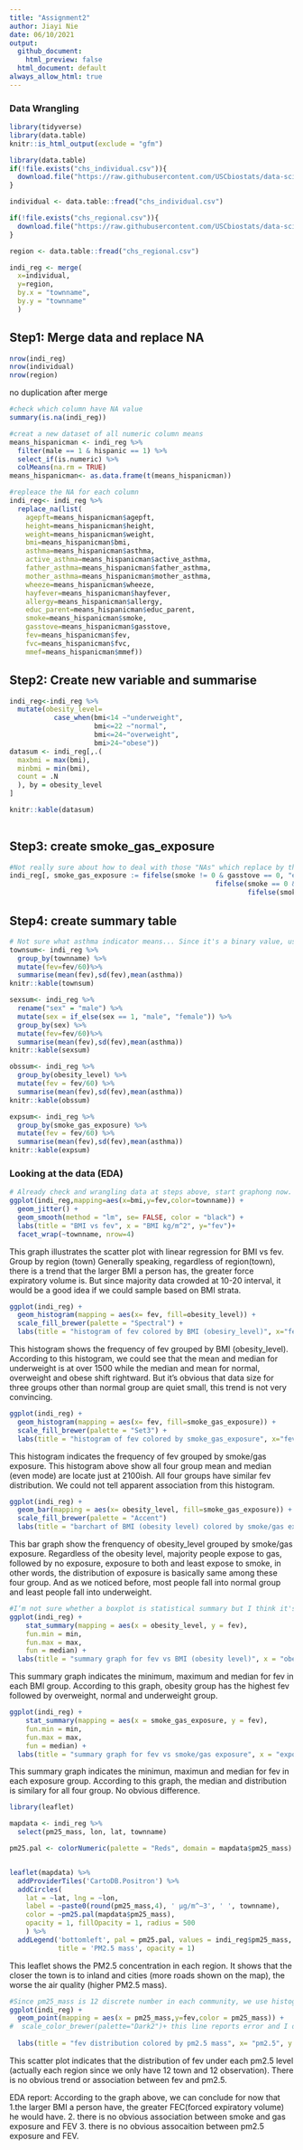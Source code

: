 ```yaml
---
title: "Assignment2"
author: Jiayi Nie
date: 06/10/2021
output:
  github_document:
    html_preview: false
  html_document: default
always_allow_html: true
---
```


### Data Wrangling

```r
library(tidyverse)
library(data.table)
knitr::is_html_output(exclude = "gfm")
```


```r
library(data.table)
if(!file.exists("chs_individual.csv")){
  download.file("https://raw.githubusercontent.com/USCbiostats/data-science-data/master/01_chs/chs_individual.csv", "chs_individual.csv", method="libcurl", timeout = 60)
}

individual <- data.table::fread("chs_individual.csv")

if(!file.exists("chs_regional.csv")){
  download.file("https://raw.githubusercontent.com/USCbiostats/data-science-data/master/01_chs/chs_regional.csv", "chs_regional.csv", method="libcurl", timeout = 60)
}

region <- data.table::fread("chs_regional.csv")

```

```r
indi_reg <- merge(
  x=individual,
  y=region,
  by.x = "townname",
  by.y = "townname"
  )

```

## Step1: Merge data and replace NA

```r
nrow(indi_reg)
nrow(individual)
nrow(region)

```

no duplication after merge

```r
#check which column have NA value
summary(is.na(indi_reg))

#creat a new dataset of all numeric column means
means_hispanicman <- indi_reg %>%
  filter(male == 1 & hispanic == 1) %>%
  select_if(is.numeric) %>%
  colMeans(na.rm = TRUE)
means_hispanicman<- as.data.frame(t(means_hispanicman))

#repleace the NA for each column
indi_reg<- indi_reg %>%
  replace_na(list(
    agepft=means_hispanicman$agepft,
    height=means_hispanicman$height,
    weight=means_hispanicman$weight,
    bmi=means_hispanicman$bmi,
    asthma=means_hispanicman$asthma,
    active_asthma=means_hispanicman$active_asthma,
    father_asthma=means_hispanicman$father_asthma,
    mother_asthma=means_hispanicman$mother_asthma,
    wheeze=means_hispanicman$wheeze,
    hayfever=means_hispanicman$hayfever,
    allergy=means_hispanicman$allergy,
    educ_parent=means_hispanicman$educ_parent,
    smoke=means_hispanicman$smoke,
    gasstove=means_hispanicman$gasstove,
    fev=means_hispanicman$fev,
    fvc=means_hispanicman$fvc,
    mmef=means_hispanicman$mmef))
```

## Step2: Create new variable and summarise

```r
indi_reg<-indi_reg %>%
  mutate(obesity_level=
           case_when(bmi<14 ~"underweight",
                     bmi<=22 ~"normal",
                     bmi<=24~"overweight",
                     bmi>24~"obese"))
datasum <- indi_reg[,.(
  maxbmi = max(bmi),
  minbmi = min(bmi),
  count = .N
  ), by = obesity_level
]

knitr::kable(datasum)
  
```


## Step3: create smoke_gas_exposure

```r
#Not really sure about how to deal with those "NAs" which replace by the mean at step 2 but since they are not equal to 0 treat them as exposed. 
indi_reg[, smoke_gas_exposure := fifelse(smoke != 0 & gasstove == 0, "expose to smoke",
                                                   fifelse(smoke == 0 & gasstove != 0, "expose to gas",
                                                           fifelse(smoke == 0 & gasstove == 0, "no exposure","expose to both")))]

```

## Step4: create summary table

```r
# Not sure what asthma indicator means... Since it's a binary value, use mean to get asthma proportion for each variable
townsum<- indi_reg %>%
  group_by(townname) %>%
  mutate(fev=fev/60)%>%
  summarise(mean(fev),sd(fev),mean(asthma))
knitr::kable(townsum)

sexsum<- indi_reg %>%
  rename("sex" = "male") %>%
  mutate(sex = if_else(sex == 1, "male", "female")) %>%
  group_by(sex) %>%
  mutate(fev=fev/60)%>%
  summarise(mean(fev),sd(fev),mean(asthma))
knitr::kable(sexsum)

obssum<- indi_reg %>%
  group_by(obesity_level) %>%
  mutate(fev = fev/60) %>%
  summarise(mean(fev),sd(fev),mean(asthma))
knitr::kable(obssum)

expsum<- indi_reg %>%
  group_by(smoke_gas_exposure) %>%
  mutate(fev = fev/60) %>%
  summarise(mean(fev),sd(fev),mean(asthma))
knitr::kable(expsum)
```


### Looking at the data (EDA)

```r
# Already check and wrangling data at steps above, start graphong now.
ggplot(indi_reg,mapping=aes(x=bmi,y=fev,color=townname)) +
  geom_jitter() +
  geom_smooth(method = "lm", se= FALSE, color = "black") +
  labs(title = "BMI vs fev", x = "BMI kg/m^2", y="fev")+
  facet_wrap(~townname, nrow=4)


```
This graph illustrates the scatter plot with linear regression for BMI vs fev. Group by region (town)
Generally speaking, regardless of region(town), there is a trend that the larger BMI a person has, the greater force expiratory volume is. But since majority data crowded at 10-20 interval, it would be a good idea if we could sample based on BMI strata.

```r
ggplot(indi_reg) +
  geom_histogram(mapping = aes(x= fev, fill=obesity_level)) +
  scale_fill_brewer(palette = "Spectral") +
  labs(title = "histogram of fev colored by BMI (obesiry_level)", x="fev")
```
This histogram shows the frequency of fev grouped by BMI (obesity_level).
According to this histogram, we could see that the mean and median for underweight is at over 1500 while the median and mean for normal, overweight and obese shift rightward. But it's obvious that data size for three groups other than normal group are quiet small, this trend is not very convincing. 

```r
ggplot(indi_reg) +
  geom_histogram(mapping = aes(x= fev, fill=smoke_gas_exposure)) +
  scale_fill_brewer(palette = "Set3") +
  labs(title = "histogram of fev colored by smoke_gas_exposure", x="fev")
```
This histogram indicates the frequency of fev grouped by smoke/gas exposure.
This histogram above show all four group mean and median (even mode) are locate just at 2100ish. All four groups have similar fev distribution. We could not tell apparent association from this histogram.

```r
ggplot(indi_reg) +
  geom_bar(mapping = aes(x= obesity_level, fill=smoke_gas_exposure)) +
  scale_fill_brewer(palette = "Accent")
  labs(title = "barchart of BMI (obesity level) colored by smoke/gas exposure", x="BMI")

```
This bar graph show the frenquency of obesity_level grouped by smoke/gas exposure. Regardless of the obesity level, majority people expose to gas, followed by no exposure, exposure to both and least expose to smoke, in other words, the distribution of exposure is basically same among these four group. And as we noticed before, most people fall into normal group and least people fall into underweight.

```r
#I‘m not sure whether a boxplot is statistical summary but I think it's equivalent to stat_summary
ggplot(indi_reg) + 
    stat_summary(mapping = aes(x = obesity_level, y = fev),
    fun.min = min,
    fun.max = max,
    fun = median) +
  labs(title = "summary graph for fev vs BMI (obesity level)", x = "obesity_level", y ="fev")
```
This summary graph indicates the minimum, maximum and median for fev in each BMI group.
According to this graph, obesity group has the highest fev followed by overweight, normal and underweight group.

```r
ggplot(indi_reg) + 
    stat_summary(mapping = aes(x = smoke_gas_exposure, y = fev),
    fun.min = min,
    fun.max = max,
    fun = median) +
  labs(title = "summary graph for fev vs smoke/gas exposure", x = "exposure status", y ="fev")
```
This summary graph indicates the minimun, maximun and median for fev in each exposure group.
According to this graph, the median and distribution is similary for all four group. No obvious difference.

```r
library(leaflet)

mapdata <- indi_reg %>%
  select(pm25_mass, lon, lat, townname)

pm25.pal <- colorNumeric(palette = "Reds", domain = mapdata$pm25_mass)


leaflet(mapdata) %>%
  addProviderTiles('CartoDB.Positron') %>%
  addCircles(
    lat = ~lat, lng = ~lon,
    label = ~paste0(round(pm25_mass,4), ' µg/m^−3', ' ', townname),
    color = ~pm25.pal(mapdata$pm25_mass),
    opacity = 1, fillOpacity = 1, radius = 500
    ) %>%
  addLegend('bottomleft', pal = pm25.pal, values = indi_reg$pm25_mass,
            title = 'PM2.5 mass', opacity = 1)

```
This leaflet shows the PM2.5 concentration in each region. It shows that the closer the town is to inland and cities (more roads shown on the map), the worse the air quality (higher PM2.5 mass).


```r
#Since pm25_mass is 12 discrete number in each community, we use histogram to fill
ggplot(indi_reg) +
  geom_point(mapping = aes(x = pm25_mass,y=fev,color = pm25_mass)) +
#  scale_color_brewer(palette="Dark2")+ this line reports error and I don't know why... seems like pm24_mass is a discrete scale but the palette is continous... it works on the example websit (ref: http://www.sthda.com/english/wiki/ggplot2-colors-how-to-change-colors-automatically-and-manually#change-colors-by-groups) I don't know what's the difference...
  
  labs(title = "fev distribution colored by pm2.5 mass", x= "pm2.5", y = "fev")

```
This scatter plot indicates that the distribution of fev under each pm2.5 level (actually each region since we only have 12 town and 12 observation). There is no obvious trend or association between fev and pm2.5.


EDA report: According to the graph above, we can conclude for now that 
  1.the larger BMI a person have, the greater FEC(forced expiratory volume) he would have. 
  2. there is no obvious association between smoke and gas exposure and FEV
  3. there is no obvious assocaition between pm2.5 exposure and FEV.
